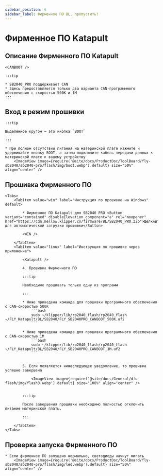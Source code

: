 ```yaml
---
sidebar_position: 6
sidebar_label: Фирменное ПО BL, пропустить!
---
```







# Фирменное ПО Katapult

## Описание Фирменного ПО Katapult

    <CANBOOT />

    :::tip

    * SB2040_PRO поддерживает CAN
    * Здесь предоставляются только два варианта CAN-программного обеспечения с скоростью 500K и 1M
    :::

## Вход в режим прошивки

    :::tip

    Выделенное кругом — это кнопка `BOOT`

    :::

    * При полном отсутствии питания на материнской плате нажмите и удерживайте кнопку BOOT, а затем подключите кабель передачи данных к материнской плате и вашему устройству
        <ImageView image={require('@site/docs/ProductDoc/ToolBoard/fly-sb2040/sb2040-pro/flash/img/boot.webp').default} size="50%" align="center" />

## Прошивка Фирменного ПО
    <Tabs>
        <TabItem value="win" label="Инструкция по прошивке на Windows" default>

            * Фирменное ПО Katapult для SB2040 PRO <Button variant="contained" disableElevation component="a" rel="noopener" href="https://cdn.mellow.klipper.cn/firmware/BL/SB2040_PRO.zip">Щелкните для автоматической загрузки прошивки</Button>

            <WIN />
            
        </TabItem>
        <TabItem value="linux" label="Инструкция по прошивке через приложение">

            <Katapult />

            4. Прошивка Фирменного ПО

            :::tip

            Необходимо прошивать только одну из программ

            :::

            * Ниже приведена команда для прошивки программного обеспечения с CAN-скоростью 500K
                ```bash
                sudo ~/klipper/lib/rp2040_flash/rp2040_flash ~/FLY_Katapult/BL/SB2040/FLY_SB2040PRO_CANBOOT_500K.uf2
                ```
                       
            * Ниже приведена команда для прошивки программного обеспечения с CAN-скоростью 1M
                ```bash
                sudo ~/klipper/lib/rp2040_flash/rp2040_flash ~/FLY_Katapult/BL/SB2040/FLY_SB2040PRO_CANBOOT_1M.uf2
                ```


            5. Если появляется нижеследующее уведомление, то прошивка успешно завершена

                <ImageView image={require('@site/docs/General/dfu-flash/img/flash3.webp').default} size="100%" align="center" />


            :::tip

            После завершения прошивки необходимо полностью отключить питание материнской платы.

            :::

        </TabItem>
    </Tabs>

## Проверка запуска Фирменного ПО

    * Если фирменное ПО запущено нормально, светодиоды начнут мигать
        <ImageView image={require('@site/docs/ProductDoc/ToolBoard/fly-sb2040/sb2040-pro/flash/img/led.webp').default} size="50%" align="center" />
